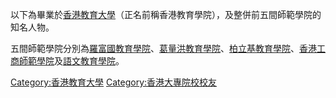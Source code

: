 {{Catnav|頁面分類|人类社会|人物|校友|大學校友}}
{{Catnav|頁面分類|人物|校友|大學校友}}

以下為畢業於[[香港教育大學|香港教育大學]]（正名前稱香港教育學院），及整併前五間師範學院的知名人物。

五間師範學院分別為[[羅富國教育學院|羅富國教育學院]]、[[葛量洪教育學院|葛量洪教育學院]]、[[柏立基教育學院|柏立基教育學院]]、[[香港工商師範學院|香港工商師範學院]]及[[語文教育學院|語文教育學院]]。


[[Category:香港教育大學|Category:香港教育大學]]
[[Category:香港大專院校校友|Category:香港大專院校校友]]
